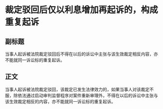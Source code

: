 # 裁定驳回后仅以利息增加再起诉的，构成重复起诉
## 副标题
当事人起诉被法院裁定驳回后不得在以后的诉讼中主张与该生效裁定相反内容，亦不能就同一诉讼标的重复起诉。
## 正文
当事人起诉被法院裁定驳回，该裁定已发生法律效力的，如果当事人对该裁定不服，除依法通过启动审判监督程序对案件重新审理外，不得在以后的诉讼中主张与该生效裁定相反的内容，亦不能就同一诉讼标的重复起诉。